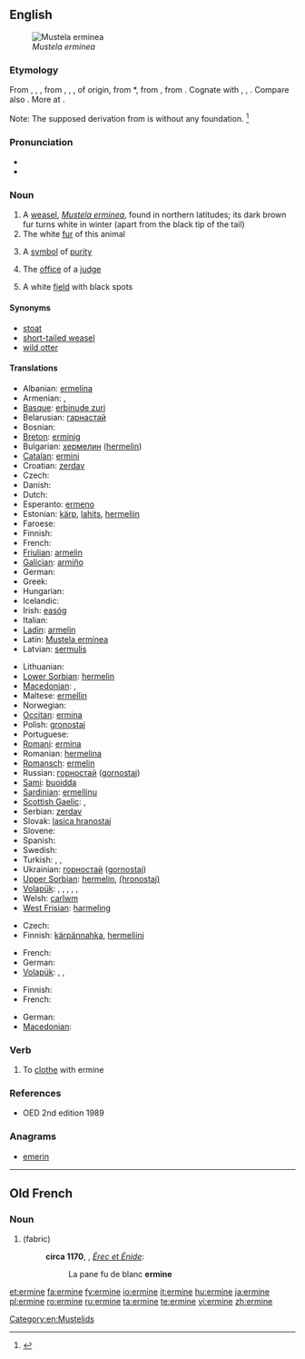 ==English==
[[File:Veasel.jpg|thumb|right|''Mustela erminea'']]

===Etymology===
From {{etyl|enm}} {{term|ermine|lang=enm}}, {{term|ermin|lang=enm}}, {{term|ermyn|lang=enm}}, from {{etyl|fro}} {{term|ermin|lang=fro}}, {{term|ermine|lang=fro}}, {{term|hermine||ermine|lang=fro}}, of {{etyl|gem}} origin, from {{etyl|frk}} *{{term||harmo, *harmin-|ermine, stoat, weasel|lang=frk}}, from {{proto|Germanic|harmô|weasel|lang=en}}, from {{proto|Indo-European|ḱerǝm-|weasel|lang=en}}. Cognate with {{etyl|goh|-}} {{term|harmo||ermine, stoat, weasel|lang=goh}}, {{etyl|odt|-}} {{term|harm||weasel|lang=odt}}, {{etyl|ang|-}} {{term|hearma||fieldmouse, dormouse, weasel|lang=ang}}. Compare also {{etyl|de|-}} {{term|Hermelin||ermine|lang=de}}. More at {{l|en|ermelin}}.

Note: The supposed derivation from {{etyl|ML.|-}} {{term|mus|mūs|lang=la}} {{term|Armenius|lang=la||Armenian mouse}} is without any foundation. <ref>{{R:Century 1911}}</ref>

===Pronunciation===
* {{IPA|/ˈɜːmɪn/}}
* {{rhymes|ɜː(r)mɪn}}

===Noun===
{{wikipedia}}
{{en-noun}}

# A [[weasel]], ''[[Mustela erminea]]'', found in northern latitudes; its dark brown fur turns white in winter (apart from the black tip of the tail)
# The white [[fur]] of this animal
# {{poetic}} A [[symbol]] of [[purity]]
# {{figuratively}} The [[office]] of a [[judge]]
# {{heraldry}} A white [[field]] with black spots

====Synonyms====
* [[stoat]] {{qualifier|British}}
* [[short-tailed weasel]]
* [[wild otter]]

====Translations====
{{trans-top|Mustela erminea}}
* Albanian: [[ermelina]]
* Armenian: {{t+|hy|կնգում|tr=kngum}}, {{t-|hy|սպիտակ աքիս|tr=spitak ak’is}}
* [[Basque]]: [[erbinude zuri]]
* Belarusian: [[гарнастай]]
* Bosnian: {{t|bs|hermelin|m}}
* [[Breton]]: [[erminig]]
* Bulgarian: [[хермелин]] ([[hermelin]])
* [[Catalan]]: [[ermini]]
* Croatian: [[zerdav]]
* Czech: {{t-|cs|hranostaj|m}}
* Danish: {{t|da|hermelin/lækat}}
* Dutch: {{t+|nl|hermelijn|m}}
* Esperanto: [[ermeno]]
* Estonian: [[kärp]], [[lahits]], [[hermeliin]]
* Faroese: {{t|fo|roysikøttur}}
* Finnish: {{t+|fi|kärppä}}
* French: {{t+|fr|hermine|f}}
* [[Friulian]]: [[armelin]]
* [[Galician]]: [[armiño]]
* German: {{t+|de|Hermelin|n}}
* Greek: {{t|el|ερμίνα|f|tr=ermína}}
* Hungarian: {{t+|hu|hermelin}}
* Icelandic: {{t+|is|hreysiköttur}}
* Irish: [[easóg]]
* Italian: {{t-|it|ermellino|m}}
* [[Ladin]]: [[armelin]]
* Latin: [[Mustela erminea]] '' ''
* Latvian: [[sermulis]]
{{trans-mid}}
* Lithuanian: {{t-|lt|šermuonėlis|xs=Lithuanian}}
* [[Lower Sorbian]]: [[hermelin]]
* [[Macedonian]]: {{t|mk|хермелин|m|tr=hermelín}}, {{t|mk|ермелин|m|tr=ermelín}}
* Maltese: [[ermellin]]
* Norwegian: {{t+|no|røyskatt}}
* [[Occitan]]: [[ermina]]
* Polish: [[gronostaj]] '' ''
* Portuguese: {{t-|pt|arminho|m}}
* [[Romani]]: [[ermina]] {{f}}
* Romanian: [[hermelina]]
* [[Romansch]]: [[ermelin]]
* Russian: [[горностай]] ([[gornostaj]]) '' ''
* [[Sami]]: [[buoidda]]
* [[Sardinian]]: [[ermellinu]]
* [[Scottish Gaelic]]: {{t-|gd|neas|f|xs=Scottish Gaelic}}, {{t-|gd|neas mhòr|f|xs=Scottish Gaelic}}
* Serbian: [[zerdav]] {{m}}
* Slovak: [[lasica hranostaj]]
* Slovene: {{t+|sl|hermelin}}
* Spanish: {{t+|es|armiño|m}}
* Swedish: {{t-|sv|hermelin}}
* Turkish: {{t+|tr|as}}, {{t+|tr|kakım}}, {{t+|tr|ermin}}
* Ukrainian: [[горностай]] ([[gornostaj]])
* [[Upper Sorbian]]: [[hermelin]], [[(hronostaj)]]
* [[Volapük]]: {{qualifier|male or female}} {{t|vo|härmin}}, {{qualifier|male}} {{t|vo|hihärmin}}, {{qualifier|female}} {{t|vo|jihärmin}}, {{qualifier|male or female offspring, young}} {{t|vo|härminül}}, {{qualifier|male offspring, young}} {{t|vo|hihärminül}}, {{qualifier|female offspring, young}} {{t|vo|jihärminül}}
* Welsh: [[carlwm]]
* [[West Frisian]]: [[harmeling]]
{{trans-bottom}}

{{trans-top|the white fur of this animal}}
* Czech: {{t-|cs|hranostaj|m}}
* Finnish: [[kärpännahka]], [[hermeliini]]
{{trans-mid}}
* French: {{t+|fr|hermine|f}}
* German: {{t|de|Hermelin|m}}
* [[Volapük]]: {{t|vo|härminaskin}}, {{t|vo|härminapläd}}, {{t|vo|visafot}}
{{trans-bottom}}

{{trans-top|a symbol of purity}}
{{trans-mid}}
{{trans-bottom}}

{{trans-top|the office of a judge}}
{{trans-mid}}
{{trans-bottom}}

{{trans-top|(heraldry) a white field with black spots}}
* Finnish: {{t-|fi|kärpännahka}}
* French: {{t+|fr|hermine|f}}
{{trans-mid}}
* German: {{t|de|Hermelin}}
* [[Macedonian]]: {{t|mk|хермелин|m|tr=hermelín}}
{{trans-bottom}}

===Verb===
{{en-verb|ermin|es}}

# To [[clothe]] with ermine

===References===
* OED 2nd edition 1989
<references/>

===Anagrams===
* [[emerin#English|emerin]]

[[Category:en:Mustelids]]

----

==Old French==

===Noun===
{{fro-noun|f}}

# {{l|en|ermine}} (fabric)
#: '''circa 1170''', {{w|Chrétien de Troyes}}, ''[[s:fr:Érec et Énide|Érec et Énide]]'':
#:: La pane fu de blanc '''ermine'''

[[et:ermine]]
[[fa:ermine]]
[[fy:ermine]]
[[io:ermine]]
[[it:ermine]]
[[hu:ermine]]
[[ja:ermine]]
[[pl:ermine]]
[[ro:ermine]]
[[ru:ermine]]
[[ta:ermine]]
[[te:ermine]]
[[vi:ermine]]
[[zh:ermine]]
